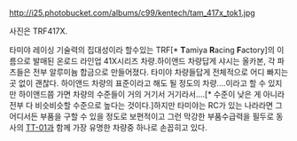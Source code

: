 http://i25.photobucket.com/albums/c99/kentech/tam_417x_tok1.jpg

사진은 TRF417X.

타미야 레이싱 기술력의 집대성이라 할수있는 TRF[* '''T'''amiya '''R'''acing '''F'''actory]의 이름으로 발매된 온로드 라인업 41X시리즈 차량.하이앤드 차량답게 샤시는 올카본, 각 파츠들은 전부 알루미늄 합금으로 만들어졌다. 타미야 차량들답게 전체적으로 어디 빠지는 곳 없이 괜찮다. 하이앤드 차량의 표준이라고 해도 될 정도의 차량....이라고 할 수 있지만 하이앤드쯤 가면 차량의 수준들이 거의 거기서 거기라서....[* 수준이 낮은 게 아니라 전부 다 비슷비슷할 수준으로 높다는 것이다.]하지만 타미야는 RC가 있는 나라라면 그 어디서든 부품을 구할 수 있을 정도로 보편적이고 그런 막강한 부품수급력을 필두로 동사의 [[TT-01]]과 함께 가장 유명한 차량중 하나로 손꼽히고 있다.
